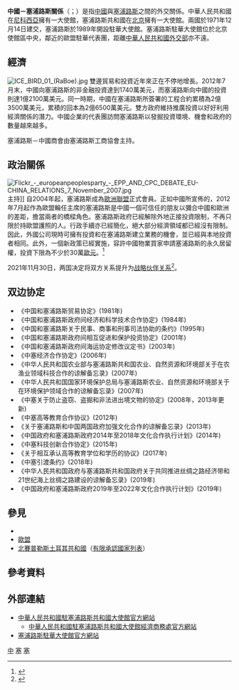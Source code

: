 {{not|中華民國與賽普勒斯關係}}
{{Dablink|關於其他「中」字國家與「塞」字國家（陸港澳星馬譯名）的外交關係，詳見'''[[中塞關係|中塞關係 (消歧義)]]'''。}}
{{China means|PRC}}

{{Infobox Bilateral relations|中國－塞浦路斯|People's Republic of China|Cyprus|map=China Cyprus Locator.png|envoytitle1=[[中國駐塞浦路斯大使列表|大使]]|mission1=[[中國駐塞浦路斯大使館|中國駐塞浦路斯大使館]]|mission2=[[塞浦路斯駐華大使館|塞浦路斯駐華大使館]]|envoy1=[[刘彦涛|刘彦涛]]|envoytitle2=[[塞浦路斯駐華大使列表|大使]]|envoy2=[[安东尼斯·图马齐斯|安东尼斯·图马齐斯]]<ref>{{cite web |title = 驻华大使到任顺序及递交国书日期 |url = https://www.mfa.gov.cn/web/lbfw_673061/fgzl_673083/202201/t20220114_10495616.shtml |publisher = 中华人民共和国外交部 }}</ref>}}

'''中國－塞浦路斯關係'''（{{lang-el|Σινο-Κυπριακές σχέσεις}}；{{lang-tr|Çin-Kıbrıs ilişkileri}}）是指[[中國|中國]]與[[塞浦路斯|塞浦路斯]]之間的外交關係。中華人民共和國在[[尼科西亞|尼科西亞]]擁有一大使館，塞浦路斯共和國在[[北京|北京]]擁有一大使館。兩國於1971年12月14日建交，塞浦路斯於1989年開設駐華大使館。塞浦路斯駐華大使館位於北京使館區中央，鄰近的歐盟駐華代表團，距離[[中華人民共和國外交部|中華人民共和國外交部]]亦不遠。

==經濟==
[[File:ICE_BIRD_01_(RaBoe).jpg|thumb]]
雙邊貿易和投資近年來正在不停地增長。2012年7月末，中國向塞浦路斯的非金融投資達到1740萬美元，而塞浦路斯向中國的投資則達1億2100萬美元。同一時期，中國在塞浦路斯所簽署的工程合約累積為2億3500萬美元，累積的回本為2億6500萬美元。雙方政府維持推廣投資以好好利用經濟關係的潛力。中國企業的代表團訪問塞浦路斯以發掘投資環境、機會和政府的數量越來越多。

塞浦路斯－中國商會由塞浦路斯工商協會主持。

==政治關係==
[[File:Flickr_-_europeanpeoplesparty_-_EPP_AND_CPC_DEBATE_EU-CHINA_RELATIONS_7_November_2007.jpg|thumb]]主持]]
自2004年起，塞浦路斯成為[[歐洲聯盟|歐洲聯盟]]正式會員。正如中國所宣佈的，2012年7月起作為歐盟輪任主席的塞浦路斯是中國一個可信任的朋友以彌合中國和歐洲的差距，擔當兩者的橋樑角色。塞浦路斯政府已經解除外地正接投資限制，不再只限於持歐盟護照的人。行政手續亦已經簡化，絕大部分經濟領域都已經沒有限制。因此，外國公司現時可擁有投資和在塞浦路斯建立業務的機會，並已經與本地投資者相同。此外，一個新政策已經實施，容許中國物業買家申請塞浦路斯的永久居留權，投資下限為不少於30萬[[歐元|歐元]]。<ref>{{cite news|title=Cyprus China bilateral relations|author=|url=http://www.cyprusprofile.com/en/articles/view/china-cyprus-relations|newspaper=Cyprus Profile|date=2011-12-30|accessdate=2012-01-01|archive-url=https://web.archive.org/web/20120208235810/http://www.cyprusprofile.com/en/articles/view/china-cyprus-relations|archive-date=2012-02-08|dead-url=yes}}</ref>

2021年11月30日，两国决定将双方关系提升为[[中华人民共和国外交#各国关系级别|战略伙伴关系]]<ref>{{cite web |title=中华人民共和国和塞浦路斯共和国关于建立战略伙伴关系的联合声明 |url=https://www.fmprc.gov.cn/web/zyxw/202111/t20211130_10459117.shtml |website=[[中华人民共和国外交部|中华人民共和国外交部]] |accessdate=2021-11-30}}</ref>。

== 双边协定 ==

* 《中国和塞浦路斯贸易协定》(1981年)
* 《中国和塞浦路斯政府间经济和科学技术合作协定》(1984年)
* 《中国和塞浦路斯关于民事、商事和刑事司法协助的条约》(1995年)
* 《中国和塞浦路斯政府间相互促进和保护投资协定》(2001年)
* 《中国和塞浦路斯政府间海运协定修改议定书》(2003年)
* 《中塞经济合作协定》(2006年)
* 《中华人民共和国农业部与塞浦路斯共和国农业、自然资源和环境部关于在农渔业领域科技合作的谅解备忘录》(2007年)
* 《中华人民共和国国家环境保护总局与塞浦路斯农业、自然资源和环境部关于在环境保护领域合作的谅解备忘录》(2007年)
* 《中塞关于防止盗窃、盗掘和非法进出境文物的协定》(2008年，2013年更新)
* 《中塞高等教育合作协议》(2012年)
* 《关于塞浦路斯和中国两国政府加强文化合作的谅解备忘录》(2013年)
* 《中国政府和塞浦路斯政府2014年至2018年文化合作执行计划》(2014年)
* 《中塞科技创新合作协定》(2015年)
* 《关于相互承认高等教育学位和学历的协议》(2017年)
* 《中塞引渡条约》(2018年)
* 《中华人民共和国政府与塞浦路斯共和国政府关于共同推进丝绸之路经济带和21世纪海上丝绸之路建设的谅解备忘录》(2019年)
* 《中国政府和塞浦路斯政府2019年至2022年文化合作执行计划》(2019年)

==參見==
{{Portal box|国际关系|中国|中华人民共和国|賽普勒斯|image4=Flag of Cyprus.svg}}
* {{link-en|塞浦路斯外交|Foreign relations of Cyprus}}
* [[歐盟|歐盟]]
* [[北賽普勒斯土耳其共和國|北賽普勒斯土耳其共和國]]（[[有限承認國家列表|有限承認國家列表]]）

==參考資料==
{{Reflist|2}}
==外部連結==
* [http://cy.china-embassy.gov.cn/chn/ 中華人民共和國駐塞浦路斯共和國大使館官方網站]{{zh-cn icon}}{{en icon}}
** [http://cy.mofcom.gov.cn/ 中華人民共和國駐塞浦路斯共和國大使館經濟商務處官方網站]{{zh-cn icon}}
* [https://web.archive.org/web/20150511062452/http://www.mfa.gov.cy/mfa/Embassies/Embassy_Beijing.nsf/DMLindex_ol/DMLindex_ol?OpenDocument 塞浦路斯駐華大使館官方網站]{{zh-cn icon}}{{en icon}}{{el icon}}
{{中華人民共和國外交}}
{{塞浦路斯外交}}
{{DEFAULTSORT:中國－塞浦路斯關係}}
[[Category:塞浦路斯雙邊關係|中]]
[[Category:中歐關係|塞]]
[[Category:中國與亞洲國家關係|塞]]